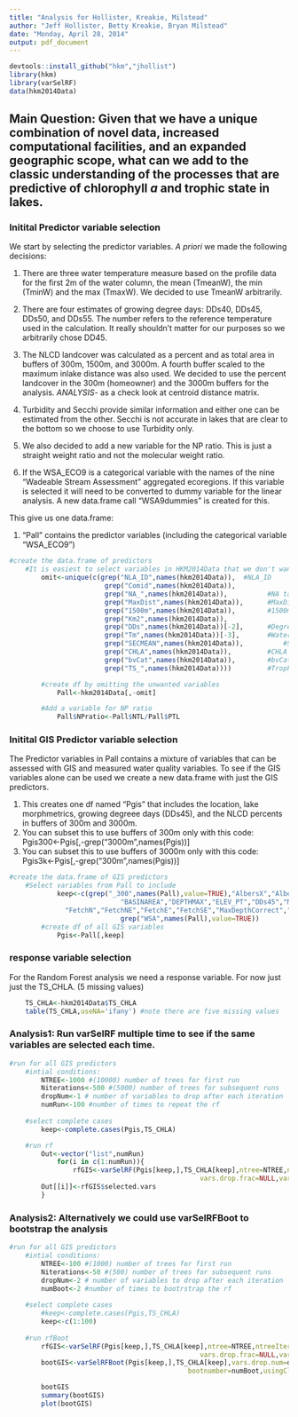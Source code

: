 ```yaml
---
title: "Analysis for Hollister, Kreakie, Milstead"
author: "Jeff Hollister, Betty Kreakie, Bryan Milstead"
date: "Monday, April 28, 2014"
output: pdf_document
---
```


```r
devtools::install_github("hkm","jhollist")
library(hkm)
library(varSelRF)
data(hkm2014Data)  
```

## Main Question: Given that we have a unique combination of novel data, increased computational facilities, and an expanded geographic scope, what can we add to the classic understanding of the processes that are predictive of chlorophyll *a* and trophic state in lakes. 

### Initital Predictor variable selection 
We start by selecting the predictor variables. *A priori* we made the following decisions:

1.  There are three water temperature measure based on the profile data for the first 2m of the water column, the mean (TmeanW), the min (TminW) and the max (TmaxW).  We decided to use TmeanW arbitrarily.

2.  There are four estimates of growing degree days:  DDs40, DDs45, DDs50, and DDs55.  The number refers to the reference temperature used in the calculation.  It really shouldn't matter for our purposes so we arbitrarily chose DD45.

3. The NLCD landcover was calculated as a percent and as total area in buffers of 300m, 1500m, and 3000m.  A fourth buffer scaled to the maximum inlake distance was also used.  We decided to use the percent landcover in the 300m (homeowner) and the 3000m buffers for the analysis.  *ANALYSIS*- as a check look at centroid distance matrix.

4. Turbidity and Secchi provide similar information and either one can be estimated from the other.  Secchi is not accurate in lakes that are clear to the bottom so we choose to use Turbidity only.

5.  We also decided to add a new variable for the NP ratio.  This is just a straight weight ratio and not the molecular weight ratio.  

6.  If the WSA_ECO9 is a categorical variable with the names of the nine "Wadeable Stream Assessment" aggregated ecoregions.  If this variable is selected it will need to be converted to dummy variable for the linear analysis.  A new data.frame call "WSA9dummies" is created for this.

This give us one data.frame:

1.  "Pall" contains the predictor variables (including the categorical variable "WSA_ECO9")

```r
#create the data.frame of predictors
	#It is easiest to select variables in HKM2014Data that we don't want and then delete them.  
		omit<-unique(c(grep("NLA_ID",names(hkm2014Data)),  #NLA_ID
						grep("Comid",names(hkm2014Data)),				 #Comid
						grep("NA_",names(hkm2014Data)),          #NA tabulations for Landscape variables
						grep("MaxDist",names(hkm2014Data)),      #MaxDist Buffer Variables
						grep("1500m",names(hkm2014Data)),        #1500m Buffer Variables
						grep("Km2",names(hkm2014Data)),					 #Buffer Variables tabulated as area
						grep("DDs",names(hkm2014Data))[-2],      #Degree Days variables-keep DDs45
						grep("Tm",names(hkm2014Data))[-3],       #Water Temp variables-keep TmeanW
						grep("SECMEAN",names(hkm2014Data)),  		 #SECMEAN dropped-using TURB instead
						grep("CHLA",names(hkm2014Data)),         #CHLA dropped; it is the response variable
						grep("bvCat",names(hkm2014Data)),        #bvCat: biovolume category
						grep("TS_",names(hkm2014Data))))         #Trophic State Classification Variables

		#create df by omitting the unwanted variables	
			Pall<-hkm2014Data[,-omit]  

		#Add a variable for NP ratio
			Pall$NPratio<-Pall$NTL/Pall$PTL
```

### Initital GIS Predictor variable selection 
The Predictor variables in Pall contains a mixture of variables that can be assessed with GIS and  measured water quality variables.  To see if the GIS variables alone can be used we create a new data.frame with just the GIS predictors.

1.  This creates one df named "Pgis" that includes the location, lake morphmetrics, growing degreee days (DDs45), and the NLCD percents in buffers of 300m and 3000m.
2.  You can subset this to use buffers of 300m only with this code: Pgis300<-Pgis[,-grep("3000m",names(Pgis))]   
3.  You can subset this to use buffers of 3000m only with this code: Pgis3k<-Pgis[,-grep("300m",names(Pgis))]


```r
#create the data.frame of GIS predictors
	#Select variables from Pall to include  
			keep<-c(grep("_300",names(Pall),value=TRUE),"AlbersX","AlbersY","LakeArea","LakePerim","ShoreDevel",
							"BASINAREA","DEPTHMAX","ELEV_PT","DDs45","MaxLength","MaxWidth","MeanWidth",          
              "FetchN","FetchNE","FetchE","FetchSE","MaxDepthCorrect","VolumeCorrect","MeanDepthCorrect",
							grep("WSA",names(Pall),value=TRUE))
		#create df of all GIS variables
			Pgis<-Pall[,keep]
```

### response variable selection 
For the Random Forest analysis we need a response variable.  For now just just the TS_CHLA. (5 missing values) 


```r
	TS_CHLA<-hkm2014Data$TS_CHLA
	table(TS_CHLA,useNA='ifany') #note there are five missing values
```

### Analysis1:  Run varSelRF multiple time to see if the same variables are selected each time.


```r
#run for all GIS predictors
	#intial conditions:
		NTREE<-1000 #(10000) number of trees for first run
		Niterations<-500 #(5000) number of trees for subsequent runs
		dropNum<-1 # number of variables to drop after each iteration
		numRun<-100 #number of times to repeat the rf
	
	#select complete cases
		keep<-complete.cases(Pgis,TS_CHLA)

	#run rf
		Out<-vector("list",numRun)
			for(i in c(1:numRun)){
				rfGIS<-varSelRF(Pgis[keep,],TS_CHLA[keep],ntree=NTREE,ntreeIterat=Niterations,
												vars.drop.frac=NULL,vars.drop.num=dropNum)
		Out[[i]]<-rfGIS$selected.vars
		}

```

### Analysis2:  Alternatively we could use varSelRFBoot to bootstrap the analysis


```r
#run for all GIS predictors
	#intial conditions:
		NTREE<-100 #(1000) number of trees for first run
		Niterations<-50 #(500) number of trees for subsequent runs
		dropNum<-2 # number of variables to drop after each iteration
		numBoot<-2 #number of times to bootrstrap the rf
	
	#select complete cases
		#keep<-complete.cases(Pgis,TS_CHLA)
		keep<-c(1:100)
	
	#run rfBoot
		rfGIS<-varSelRF(Pgis[keep,],TS_CHLA[keep],ntree=NTREE,ntreeIterat=Niterations,
												vars.drop.frac=NULL,vars.drop.num=dropNum)  #first run sets initial conditions
		bootGIS<-varSelRFBoot(Pgis[keep,],TS_CHLA[keep],vars.drop.num=dropNum,
											 bootnumber=numBoot,usingCluster = FALSE,srf=rfGIS)

		bootGIS
		summary(bootGIS)
		plot(bootGIS)
```


